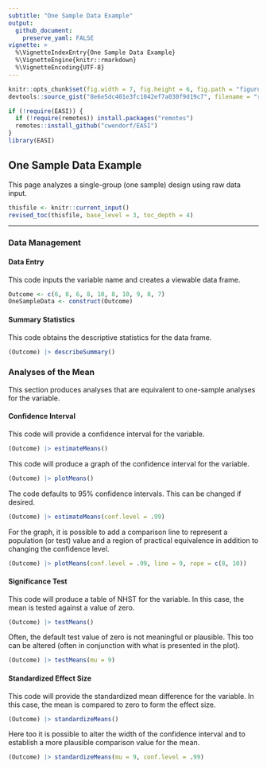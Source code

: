 ```yaml
---
subtitle: "One Sample Data Example"
output:
  github_document:
    preserve_yaml: FALSE
vignette: >
  %\VignetteIndexEntry{One Sample Data Example}
  %\VignetteEngine{knitr::rmarkdown}
  %\VignetteEncoding{UTF-8}
---
```


```r
knitr::opts_chunk$set(fig.width = 7, fig.height = 6, fig.path = "figures/", echo = TRUE, warning = FALSE, message = FALSE)
devtools::source_gist("8e6e5dc401e3fc1042ef7a030f9d19c7", filename = "revised_toc.R")
```

```r
if (!require(EASI)) {
  if (!require(remotes)) install.packages("remotes")
  remotes::install_github("cwendorf/EASI")
}
library(EASI)
```

## One Sample Data Example

This page analyzes a single-group (one sample) design using raw data input.

```r
thisfile <- knitr::current_input()
revised_toc(thisfile, base_level = 3, toc_depth = 4)
```

---

### Data Management

#### Data Entry

This code inputs the variable name and creates a viewable data frame.
```r
Outcome <- c(6, 8, 6, 8, 10, 8, 10, 9, 8, 7)
OneSampleData <- construct(Outcome)
```

#### Summary Statistics

This code obtains the descriptive statistics for the data frame.
```r
(Outcome) |> describeSummary()
```

### Analyses of the Mean

This section produces analyses that are equivalent to one-sample analyses for the variable.

#### Confidence Interval

This code will provide a confidence interval for the variable.
```r
(Outcome) |> estimateMeans()
```

This code will produce a graph of the confidence interval for the variable.
```r
(Outcome) |> plotMeans()
```

The code defaults to 95% confidence intervals. This can be changed if desired.
```r
(Outcome) |> estimateMeans(conf.level = .99)
```

For the graph, it is possible to add a comparison line to represent a population (or test) value and a region of practical equivalence in addition to changing the confidence level.
```r
(Outcome) |> plotMeans(conf.level = .99, line = 9, rope = c(8, 10))
```

#### Significance Test

This code will produce a table of NHST for the variable. In this case, the mean is tested against a value of zero.
```r
(Outcome) |> testMeans()
```

Often, the default test value of zero is not meaningful or plausible. This too can be altered (often in conjunction with what is presented in the plot).
```r
(Outcome) |> testMeans(mu = 9)
```

#### Standardized Effect Size

This code will provide the standardized mean difference for the variable. In this case, the mean is compared to zero to form the effect size.
```r
(Outcome) |> standardizeMeans()
```

Here too it is possible to alter the width of the confidence interval and to establish a more plausible comparison value for the mean.
```r
(Outcome) |> standardizeMeans(mu = 9, conf.level = .99)
```
